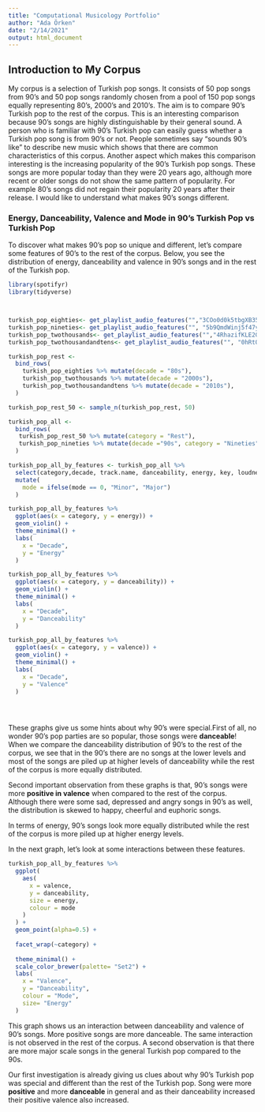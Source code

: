 ```yaml
---
title: "Computational Musicology Portfolio"
author: "Ada Örken"
date: "2/14/2021"
output: html_document
---
```

## Introduction to My Corpus
  My corpus is a selection of Turkish pop songs. It consists of 50 pop songs from 90's and 50 pop songs randomly chosen from a pool of 150 pop songs equally representing 80's, 2000's and 2010's. The aim is to compare 90's Turkish pop to the rest of the corpus. This is an interesting comparison because 90's songs are highly distinguishable by their general sound. A person who is familiar with 90's Turkish pop can easily guess whether a Turkish pop song is from 90's or not. People sometimes say "sounds 90's like" to describe new music which shows that there are common characteristics of this corpus. Another aspect which makes this comparison interesting is the increasing popularity of the 90's Turkish pop songs. These songs are more popular today than they were 20 years ago, although more recent or older songs do not show the same pattern of popularity. For example 80's songs did not regain their popularity 20 years after their release. I would like to understand what makes 90's songs different. 
  
### Energy, Danceability, Valence and Mode in 90's Turkish Pop vs Turkish Pop
  
  To discover what makes 90's pop so unique and different, let's compare some features of 90's to the rest of the corpus. Below, you see the distribution of energy, danceability and valence in 90's songs and in the rest of the Turkish pop. 
  
 
```r
library(spotifyr)
library(tidyverse)



turkish_pop_eighties<- get_playlist_audio_features("","3COo0d0k5tbgXB35ai0dvh")
turkish_pop_nineties<- get_playlist_audio_features("", "5b9QmdWinj5f47yUtcjuF0")
turkish_pop_twothousands<- get_playlist_audio_features("","4RhazifKLE2G9JzzEU1KcQ")
turkish_pop_twothousandandtens<- get_playlist_audio_features("", "0hRtOMgx3LdkpaJIJ4i2dS")

turkish_pop_rest <-
  bind_rows(
    turkish_pop_eighties %>% mutate(decade = "80s"),
    turkish_pop_twothousands %>% mutate(decade = "2000s"),
    turkish_pop_twothousandandtens %>% mutate(decade = "2010s"),
  )

turkish_pop_rest_50 <- sample_n(turkish_pop_rest, 50)

turkish_pop_all <-
  bind_rows(
   turkish_pop_rest_50 %>% mutate(category = "Rest"),
   turkish_pop_nineties %>% mutate(decade ="90s", category = "Nineties")
  )

turkish_pop_all_by_features <- turkish_pop_all %>%
  select(category,decade, track.name, danceability, energy, key, loudness, mode, speechiness, acousticness, instrumentalness, liveness, valence, tempo) %>%
  mutate(
    mode = ifelse(mode == 0, "Minor", "Major")
  )

turkish_pop_all_by_features %>%
  ggplot(aes(x = category, y = energy)) +
  geom_violin() +
  theme_minimal() +
  labs(
    x = "Decade",
    y = "Energy"
  )

turkish_pop_all_by_features %>%
  ggplot(aes(x = category, y = danceability)) +
  geom_violin() +
  theme_minimal() +
  labs(
    x = "Decade",
    y = "Danceability"
  )

turkish_pop_all_by_features %>%
  ggplot(aes(x = category, y = valence)) +
  geom_violin() +
  theme_minimal() +
  labs(
    x = "Decade",
    y = "Valence"
  )


  
```

 These graphs give us some hints about why 90's were special.First of all, no wonder 90's pop parties are so popular, those songs were **danceable**! When we compare the danceability distribution of 90's to the rest of the corpus, we see that in the 90's there are no songs at the lower levels and most of the songs are piled up at higher levels of danceability while the rest of the corpus is more equally distributed.     
 
 Second important observation from these graphs is that, 90's songs were more **positive in valence** when compared to the rest of the corpus. Although there were some sad, depressed and angry songs in 90's as well, the distribution is skewed to happy, cheerful and euphoric songs. 
 
 In terms of energy, 90's songs look more equally distributed while the rest of the corpus is more piled up at higher energy levels. 
 
 In the next graph, let's look at some interactions between these features.

```r
turkish_pop_all_by_features %>%
  ggplot(                    
    aes(
      x = valence,
      y = danceability,
      size = energy,
      colour = mode
    )
  ) +
  geom_point(alpha=0.5) +           
  
  facet_wrap(~category) +     
  
  theme_minimal() + 
  scale_color_brewer(palette= "Set2") +
  labs(                       
    x = "Valence",
    y = "Danceability",
    colour = "Mode",
    size= "Energy"
  )

```
  This graph shows us an interaction between danceability and valence of 90's songs. More positive songs are more danceable. The same interaction is not observed in the rest of the corpus. A second observation is that there are more major scale songs in the general Turkish pop compared to the 90s. 
  
  Our first investigation is already giving us clues about why 90's Turkish pop was special and different than the rest of the Turkish pop. Song were more **positive** and more **danceable** in general and as their danceability increased their positive valence also increased.
  

